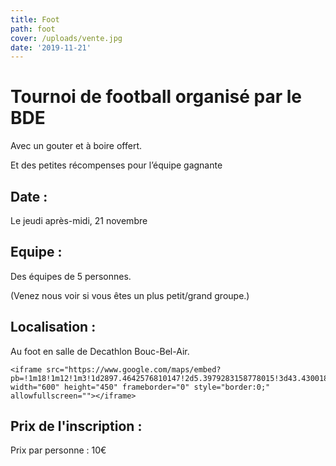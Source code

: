 ```yaml
---
title: Foot
path: foot
cover: /uploads/vente.jpg
date: '2019-11-21'
---
```

# **Tournoi de football organisé par le BDE**

Avec un gouter et à boire offert. 

Et des petites récompenses pour l’équipe gagnante 

## **Date :**

Le jeudi après-midi, 21 novembre

## **Equipe :**

Des équipes de 5 personnes.  

(Venez nous voir si vous êtes un plus petit/grand groupe.) 

## **Localisation :**

Au foot en salle de Decathlon Bouc-Bel-Air. 

```
<iframe src="https://www.google.com/maps/embed?pb=!1m18!1m12!1m3!1d2897.4642576810147!2d5.3979283158778015!3d43.430018979129656!2m3!1f0!2f0!3f0!3m2!1i1024!2i768!4f13.1!3m3!1m2!1s0x12c994a96971bc19%3A0xd04a49781ee16b80!2sMonclub%20Futbol!5e0!3m2!1sfr!2slv!4v1572441075376!5m2!1sfr!2slv" width="600" height="450" frameborder="0" style="border:0;" allowfullscreen=""></iframe>
```

## **Prix de l'inscription :**

Prix par personne : 10€
